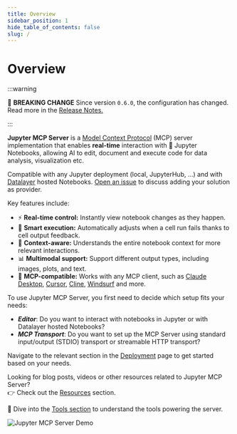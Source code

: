 ```yaml
---
title: Overview
sidebar_position: 1
hide_table_of_contents: false
slug: /
---
```


# Overview

:::warning

🚨 **BREAKING CHANGE**
Since version `0.6.0`, the configuration has changed.
Read more in the [Release Notes.](/releases)

:::

**Jupyter MCP Server** is a [Model Context Protocol](https://modelcontextprotocol.io) (MCP) server implementation that enables **real-time** interaction with 📓 Jupyter Notebooks, allowing AI to edit, document and execute code for data analysis, visualization etc.

Compatible with any Jupyter deployment (local, JupyterHub, ...) and with [Datalayer](https://datalayer.ai) hosted Notebooks. [Open an issue](https://github.com/datalayer/jupyter-mcp-server/issues) to discuss adding your solution as provider.

Key features include:

- ⚡ **Real-time control:** Instantly view notebook changes as they happen.
- 🔁 **Smart execution:** Automatically adjusts when a cell run fails thanks to cell output feedback.
- 🧠 **Context-aware:** Understands the entire notebook context for more relevant interactions.
- 📊 **Multimodal support:** Support different output types, including images, plots, and text.
- 🤝 **MCP-compatible:** Works with any MCP client, such as [Claude Desktop](/clients/claude_desktop), [Cursor](/clients/cursor), [Cline](/clients/cline), [Windsurf](/clients/windsurf) and more.

To use Jupyter MCP Server, you first need to decide which setup fits your needs:
- ***Editor***: Do you want to interact with notebooks in Jupyter or with Datalayer hosted Notebooks?
- ***MCP Transport***: Do you want to set up the MCP Server using standard input/output (STDIO) transport or streamable HTTP transport?

Navigate to the relevant section in the [Deployment](./deployment) page to get started based on your needs.

Looking for blog posts, videos or other resources related to Jupyter MCP Server?  <br />
👉 Check out the [Resources](./resources) section.

🧰 Dive into the [Tools section](./tools) to understand the tools powering the server.

![Jupyter MCP Server Demo](https://assets.datalayer.tech/jupyter-mcp/mcp-demo-multimodal.gif)
